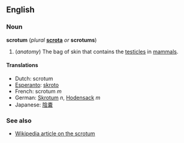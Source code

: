 ==English==
===Noun===
'''scrotum''' (''plural'' '''[[scrota]]''' ''or'' '''scrotums''')

#(''anatomy'') The bag of skin that contains the [[testicle]]s in [[mammal]]s.

====Translations====
*Dutch: scrotum
*[[Esperanto]]: [[skroto]]
*French: scrotum ''m''
*German: [[Skrotum]] ''n'', [[Hodensack]] ''m''
*Japanese: [[陰嚢]]

===See also===
*[[w:scrotum|Wikipedia article on the scrotum]]